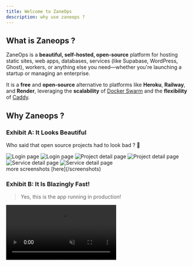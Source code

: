 ```yaml
---
title: Welcome to ZaneOps
description: why use zaneops ?
---
```



## What is Zaneops ?

ZaneOps is a **beautiful, self-hosted, open-source** platform for hosting static sites, web apps, databases, services (like Supabase, WordPress, Ghost), workers, or anything else you need—whether you're launching a startup or managing an enterprise.  

It is a **free** and **open-source** alternative to platforms like **Heroku**, **Railway**, and **Render**, leveraging the **scalability** of [Docker Swarm](https://docs.docker.com/engine/swarm/) and the **flexibility** of [Caddy](https://caddyserver.com/).  

## Why Zaneops ?

### Exhibit A: It Looks Beautiful

Who said that open source projects had to look bad ? 👀

<img className="block dark:hidden" src="https://assets.zaneops.dev/images/login-light.png" alt="Login page" />
<img className="!hidden dark:!block" src="https://assets.zaneops.dev/images/login-dark.png" alt="Login page" />

<img className="block dark:hidden" src="https://assets.zaneops.dev/images/project-detail-light.png" alt="Project detail page" />
<img className="!hidden dark:!block" src="https://assets.zaneops.dev/images/project-detail-dark.png" alt="Project detail page" />

<img className="block dark:hidden" src="https://assets.zaneops.dev/images/service-detail-light.png" alt="Service detail page" />
<img className="!hidden dark:!block" src="https://assets.zaneops.dev/images/service-detail-dark.png" alt="Service detail page" />


<Aside type="note" title="And more...">
more screenshots [here](/screenshots)
</Aside>



### Exhibit B: It Is Blazingly Fast!  

> Yes, this is the app running in production!

<video src="https://assets.zaneops.dev/videos/zaneops-is-fast.mp4" alt="" muted controls />

### Exhibit C: Packed with Features  

ZaneOps is loaded with powerful features:


<CardGrid>
    <Card title="No Vendor Lock-In">
        ZaneOps is **completely free**, self-hosted, and open-source.
        Your data stays on your server.
    </Card>
    <Card title="Simple Deployment">
        ZaneOps is deployed as a simple **Docker stack**, allowing you to inspect 
        and modify it as needed.
    </Card>
    <Card title="Zero-Downtime Deployments">
        Deploying a new version doesn’t require stopping the old one,
        ensuring uninterrupted uptime.
    </Card>
    <Card title="Free SSL Certificates">
        Every domain—custom or auto-generated—gets a free SSL certificate that is automatically renewed on expiration.
    </Card>
    <Card title="Docker Swarm">
        Every service managed by ZaneOps corresponds **one-to-one** with a Docker Swarm service,
        enabling features like automatic rollbacks, multi-cluster support (coming soon),
        and automatic restarts if your application crashes.
    </Card>
    <Card title="Built-in Monitoring"> 
        Automatic **health checks**, detailed **metrics**, and real-time **logs**
        for each service and deployment.
    </Card>
    <Card title="Advanced URL Support"> 
        Supports **wildcard URLs**, multiple services sharing the same domain
        (e.g., frontend on `domain.com/` and API on `domain.com/api`),
        **URL redirections** (permanent, temporary), and multiple URLs per service.
    </Card>
    <Card title="HTTP Logs"> 
        You can [view and analyze](/screenshots#http-logs-page)
        all HTTP requests made to your service over time.
    </Card>
    <Card title="Git-Like Configuration System"> 
        [Review and validate](/screenshots#changes-modal) changes before deploying new versions.
    </Card>
    <Card title="Deployment Webhooks"> 
        Easily set up [CI/CD workflows](/deploying-with-github-actions).
    </Card>
    <Card title="Resource Limits"> 
        Set **maximum memory (RAM) and CPU usage** per service.
    </Card>
    <Card title="Flexible Volume Management"> 
        Attach as many volumes as needed and/or bind them to local paths.
    </Card>
    <Card title="Magic File Mounts"> 
        Override the content of any file inside your services using
        [configuration files](/knowledge-base/config-files).
    </Card>
    <Card title="Easy Environment Variable Management"> 
        Manage your [environment variables](/screenshots#service-environment-variables-page),
        export them as a `.env` file, or import them easily.
    </Card>
</CardGrid>